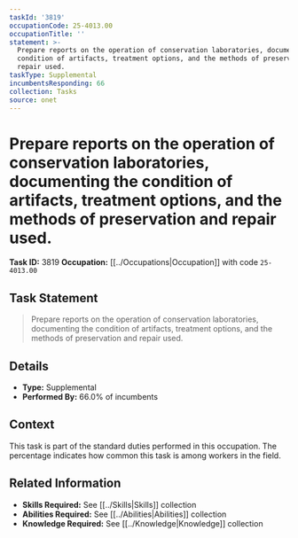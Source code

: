 ```yaml
---
taskId: '3819'
occupationCode: 25-4013.00
occupationTitle: ''
statement: >-
  Prepare reports on the operation of conservation laboratories, documenting the
  condition of artifacts, treatment options, and the methods of preservation and
  repair used.
taskType: Supplemental
incumbentsResponding: 66
collection: Tasks
source: onet
---
```

# Prepare reports on the operation of conservation laboratories, documenting the condition of artifacts, treatment options, and the methods of preservation and repair used.

**Task ID:** 3819
**Occupation:** [[../Occupations|Occupation]] with code `25-4013.00`

## Task Statement

> Prepare reports on the operation of conservation laboratories, documenting the condition of artifacts, treatment options, and the methods of preservation and repair used.

## Details

- **Type:** Supplemental
- **Performed By:** 66.0% of incumbents

## Context

This task is part of the standard duties performed in this occupation. The percentage indicates how common this task is among workers in the field.

## Related Information

- **Skills Required:** See [[../Skills|Skills]] collection
- **Abilities Required:** See [[../Abilities|Abilities]] collection
- **Knowledge Required:** See [[../Knowledge|Knowledge]] collection
